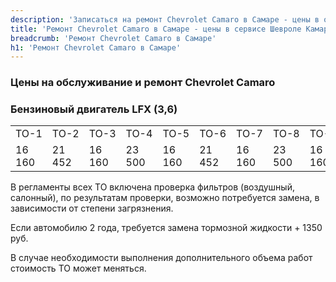 ```yaml
---
description: 'Записаться на ремонт Chevrolet Camaro в Самаре - цены в официальном сервисе Шевроле Камаро'
title: 'Ремонт Chevrolet Camaro в Самаре - цены в сервисе Шевроле Камаро'
breadcrumb: 'Ремонт Chevrolet Camaro в Самаре'
h1: 'Ремонт Chevrolet Camaro в Самаре'
---
```

<h3>Цены на обслуживание и ремонт Chevrolet Camaro</h3>
<h3>Бензиновый двигатель LFX (3,6)</h3>
<table>
<tbody>
<tr>
	<td>
		 ТО-1
	</td>
	<td>
		 ТО-2
	</td>
	<td>
		 ТО-3
	</td>
	<td>
		 ТО-4
	</td>
	<td>
		 ТО-5
	</td>
	<td>
		 ТО-6
	</td>
	<td>
		 ТО-7
	</td>
	<td>
		 ТО-8
	</td>
	<td>
		 ТО-9
	</td>
</tr>
<tr>
	<td>
		 16 160
	</td>
	<td>
		 21 452
	</td>
	<td>
		 16 160
	</td>
	<td>
		 23 500
	</td>
	<td>
		 16 160
	</td>
	<td>
		 21 452
	</td>
	<td>
		 16 160
	</td>
	<td>
		 23 500
	</td>
	<td>
		 16 160
	</td>
</tr>
</tbody>
</table>
<p>
	 В регламенты всех ТО включена проверка фильтров (воздушный, салонный), по результатам проверки, возможно потребуется замена, в зависимости от степени загрязнения.
</p>
<p>
	 Если автомобилю 2 года, требуется замена тормозной жидкости + 1350 руб.
</p>
<p>
	 В случае необходимости выполнения дополнительного объема работ стоимость ТО может меняться.
</p>